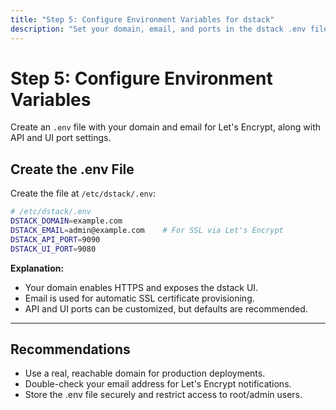 ```yaml
---
title: "Step 5: Configure Environment Variables for dstack"
description: "Set your domain, email, and ports in the dstack .env file for proper operation."
---
```


# Step 5: Configure Environment Variables

Create an `.env` file with your domain and email for Let's Encrypt, along with API and UI port settings.

## Create the .env File

Create the file at `/etc/dstack/.env`:

```bash
# /etc/dstack/.env
DSTACK_DOMAIN=example.com
DSTACK_EMAIL=admin@example.com    # For SSL via Let's Encrypt
DSTACK_API_PORT=9090
DSTACK_UI_PORT=9080
```

**Explanation:**
- Your domain enables HTTPS and exposes the dstack UI.
- Email is used for automatic SSL certificate provisioning.
- API and UI ports can be customized, but defaults are recommended.

---

## Recommendations
- Use a real, reachable domain for production deployments.
- Double-check your email address for Let's Encrypt notifications.
- Store the .env file securely and restrict access to root/admin users.

